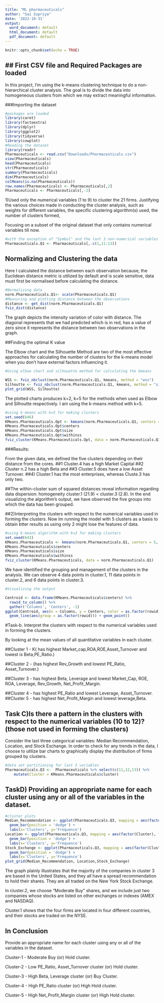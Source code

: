 ```yaml
---
title: "ML pharmaceuticals"
author: "Sai Supriya"
date: '2022-10-31'
output:
  word_document: default
  html_document: default
  pdf_document: default
---
```


```r
knitr::opts_chunk$set(echo = TRUE)
```

## ## First CSV file and Required Packages are loaded 

In this project, I'm using the k-means clustering technique to do a non-hierarchical cluster analysis.
The goal is to divide the data into homogeneous clusters from which we may extract meaningful information.

###Importing the dataset

```r
#packages are loaded 
library(caret)
library(factoextra)
library(dplyr)
library(ggplot2)
library(tidyverse)
library(cowplot)
#Reading the dataset
library(readr)
Pharmaceuticals <- read.csv("Downloads/Pharmaceuticals.csv")
view(Pharmaceuticals)
head(Pharmaceuticals)
str(Pharmaceuticals)
summary(Pharmaceuticals)
dim(Pharmaceuticals)
colMeans(is.na(Pharmaceuticals))
row.names(Pharmaceuticals) <- Pharmaceuticals[,2]
Pharmaceuticals <- Pharmaceuticals[,-2]
```
1)Used only the numerical variables (1 to 9) to cluster the 21 firms. Justifying the various choices made in 
conducting the cluster analysis, such as weights for different variables, the specific clustering algorithm(s) 
used, the number of clusters formed,

Focusing on a subset of the original dataset that only contains numerical variables till now.

```r
#with the exception of "Symbol" and the last 3 non-numerical variables
Pharmaceuticals.Q1 <- Pharmaceuticals[,-c(1,11:13)]
```

## Normalizing and Clustering the data

Here I calculated the distance between each observation because, the Euclidean distance metric is utilized by default and is scale sensitive, data must first be normalised before calculating the distance.

```r
#Normalizing data 
norm.Pharmaceuticals.Q1<- scale(Pharmaceuticals.Q1)
#Measuring and plotting distance between the observations
distance <- get_dist(norm.Pharmaceuticals.Q1)
fviz_dist(distance)
```

The graph depicts the intensity variation of color with distance. The diagonal represents that we had predicted which is in red, has a value of zero since it represents the distance between two observations in the graph.

##Finding the optimal K value

 The Elbow chart and the Silhouette Method are two of the most effective approaches for calculating the number of clusters for the k-means model when you don't have external factors influencing it.

```r

#Using elbow chart and silhouette method for calculating the kmeans

WSS <- fviz_nbclust(norm.Pharmaceuticals.Q1, kmeans, method = "wss")
Silhoutte <- fviz_nbclust(norm.Pharmaceuticals.Q1, kmeans, method = "silhouette")
plot_grid(WSS, Silhoutte)
```

The plotted charts produces k=2,  k=5 for the methods  when used as Elbow and Silhoutte respectively.
I am using the k-means method with k=5.
```r
#using k-means with k=5 for making clusters
set.seed(646)
KMeans.Pharmaceuticals.Opt <- kmeans(norm.Pharmaceuticals.Q1, centers = 5, nstart = 25)
KMeans.Pharmaceuticals.Opt$centers
KMeans.Pharmaceuticals.Opt$size
KMeans.Pharmaceuticals.Opt$withinss
fviz_cluster(KMeans.Pharmaceuticals.Opt, data = norm.Pharmaceuticals.Q1)
```

###Results:

From the given data, we defined the five clusters depending on their distance from the cores.
##1    Cluster.4 has a high Market Capital
##2   Cluster n.2 has a high Beta and 
##3   Cluster.5 does have a low Asset Turnover.
##4) Cluster.1 has the most enterprises, whereas Cluste.3 has only two.


##The within-cluster sum of squared distances reveal information regarding data dispersion:
homogeneity
cluster.1 (21.9) < cluster.3 (2.8).
In the end visualizing the algorithm's output, we have observed the five groups into which the data has been grouped.

##2)Interpreting the clusters with respect to the numerical variables used in forming the clusters. 
Now Im running the model with 5 clusters as a basis to obtain btter results as using only 2 might lose the features of data.

```r
#using k-means algorithm with k=3 for making clusters
set.seed(643)
KMeans.Pharmaceuticals <- kmeans(norm.Pharmaceuticals.Q1, centers = 5, nstart = 25)
KMeans.Pharmaceuticals$centers
KMeans.Pharmaceuticals$size
KMeans.Pharmaceuticals$withinss
fviz_cluster(KMeans.Pharmaceuticals, data = norm.Pharmaceuticals.Q1)
```

We have identified the grouping and management of the clusters in the analysis.
We can observe 4 data points in cluster.1, 11 data points in cluster.2, and 6 data points in cluster.3.


```r
#Visualizing the output 

Centroid <- data.frame(KMeans.Pharmaceuticals$centers) %>% 
  rowid_to_column() %>% 
  gather('Columns', 'Centers', -1)
ggplot(Centroid, aes(x = Columns, y = Centers, color = as.factor(rowid))) + 
  geom_line(aes(group = as.factor(rowid))) + geom_point()
```
#Task-b. Interpret the clusters with respect to the numerical variables used in forming the clusters.

By looking at the mean values of all quantitative variables in each cluster.

##Cluster 1 - 
K( has highest Market_cap,ROA,ROE,Asset_Turnover and lowest is Beta,PE_Ratio.)

##Cluster 2 -
(has highest Rev_Growth and lowest PE_Ratio, Asset_Turnover.)

##Cluster 3 - 
has highest Beta, Leverage and lowest Market_Cap, ROE, ROA, Leverage, Rev_Growth, Net_Profit_Margin.

##Cluster 4 - 
has highest PE_Ratio and lowest Leverage, Asset_Turnover.
##Cluster 5 - 
has highest Net_Profit_Margin and lowest leverage,Beta.





## Task C)Is there a pattern in the clusters with respect to the numerical variables (10 to 12)? (those not used in forming the clusters)

Consider the last three categorical variables: Median Recommendation, Location, and Stock Exchange.
In order to check for any trends in the data, I choose to utilize bar charts to graphically display the distribution of firms grouped by clusters.

```r
#data set partitioning for last 3 variables
Pharmaceuticals.Q3 <-  Pharmaceuticals %>% select(c(11,12,13)) %>% 
    mutate(Cluster = KMeans.Pharmaceuticals$cluster)
```


## TaskD) Providing an appropriate name for each cluster using any or all of the variables in the dataset. 

```r
#cluster plots
Median_Recommendation <- ggplot(Pharmaceuticals.Q3, mapping = aes(factor(Cluster), fill=Median_Recommendation)) +
  geom_bar(position = 'dodge') +
  labs(x='Clusters', y='Frequence')
Location <- ggplot(Pharmaceuticals.Q3, mapping = aes(factor(Cluster), fill=Location)) +
  geom_bar(position = 'dodge') + 
  labs(x='Clusters', y='Frequence')
Stock_Exchange <- ggplot(Pharmaceuticals.Q3, mapping = aes(factor(Cluster), fill=Exchange)) +
  geom_bar(position = 'dodge') + 
  labs(x='Clusters', y='Frequence')
plot_grid(Median_Recommendation, Location,Stock_Exchange)
```


The graph plainly illustrates that the majority of the companies in cluster 3 are based in the United States, and they all have a spread recommendation to hold their shares. They are all traded on the New York Stock Exchange. 

In cluster.2, we choose "Moderate Buy" shares, and we include just two companies whose stocks are listed on other exchanges or indexes (AMEX and NASDAQ).

Cluster.1 shows that the four firms are located in four different countries, and their stocks are traded on the NYSE.

## In Conclusion
Provide an appropriate name for each cluster using any or all of the variables in the dataset.

Cluster-1 - Moderate Buy (or) Hold cluster.

Cluster-2 - Low PE_Ratio, Asset_Turnover cluster (or) Hold cluster.

Cluster-3 - High Beta, Leverage cluster (or) Buy Cluster.

Cluster-4 - High PE_Ratio cluster (or) High Hold cluster.

Cluster-5 - High Net_Profit_Margin cluster (or) High Hold cluster.
